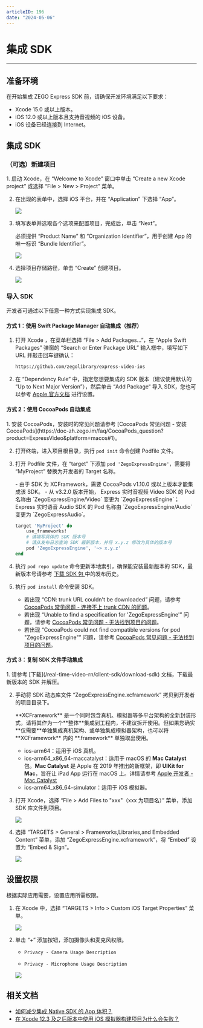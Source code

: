 ```yaml
---
articleID: 196
date: "2024-05-06"
---
```

# 集成 SDK

---

## 准备环境

在开始集成 ZEGO Express SDK 前，请确保开发环境满足以下要求：

- Xcode 15.0 或以上版本。
- iOS 12.0 或以上版本且支持音视频的 iOS 设备。
- iOS 设备已经连接到 Internet。

## 集成 SDK

### （可选）新建项目

<Accordion title="此步骤以如何创建新项目为例，如果是集成到已有项目，可忽略此步。" defaultOpen="false">
1. 启动 Xcode，在 “Welcome to Xcode” 窗口中单击 “Create a new Xcode project” 或选择 “File > New > Project” 菜单。

2. 在出现的表单中，选择 iOS 平台，并在 “Application” 下选择 “App”。

    <Frame width="512" height="auto" caption=""><img src="https://doc-media.zego.im/sdk-doc/Pics/QuickStart/NewProject_1.png" /></Frame>

3. 填写表单并选取各个选项来配置项目，完成后，单击 “Next”。

    必须提供 “Product Name” 和 “Organization Identifier”，用于创建 App 的唯一标识 “Bundle Identifier”。

    <Frame width="512" height="auto" caption=""><img src="https://doc-media.zego.im/sdk-doc/Pics/QuickStart/NewProject_2.png" /></Frame>

4. 选择项目存储路径，单击 “Create” 创建项目。

    <Frame width="512" height="auto" caption=""><img src="https://doc-media.zego.im/sdk-doc/Pics/QuickStart/NewProject_3.png" /></Frame>
</Accordion>

### 导入 SDK

开发者可通过以下任意一种方式实现集成 SDK。

#### 方式 1：使用 Swift Package Manager 自动集成（推荐）

1. 打开 Xcode ，在菜单栏选择 “File > Add Packages...”，在 “Apple Swift Packages” 弹窗的 “Search or Enter Package URL” 输入框中，填写如下 URL 并敲击回车键确认：

    ```markdown
    https://github.com/zegolibrary/express-video-ios
    ```

2. 在 “Dependency Rule” 中，指定您想要集成的 SDK 版本（建议使用默认的 “Up to Next Major Version”），然后单击 “Add Package“ 导入 SDK，您也可以参考 [Apple 官方文档](https://developer.apple.com/documentation/xcode/adding-package-dependencies-to-your-app) 进行设置。

#### 方式 2：使用 CocoaPods 自动集成

<Accordion title="使用 CocoaPods 自动集成" defaultOpen="false">
1. 安装 CocoaPods，安装时的常见问题请参考 [CocoaPods 常见问题 - 安装 CocoaPods](https://doc-zh.zego.im/faq/CocoaPods_question?product=ExpressVideo&platform=macos#1)。

2. 打开终端，进入项目根目录，执行 `pod init` 命令创建 Podfile 文件。

3. 打开 Podfile 文件，在 “target” 下添加 `pod 'ZegoExpressEngine'`，需要将 “MyProject” 替换为开发者的 Target 名称。

    <Warning title="注意">
    - 由于 SDK 为 XCFramework，需要 CocoaPods v1.10.0 或以上版本才能集成该 SDK。
    - 从 v3.2.0 版本开始， Express 实时音视频 Video SDK 的 Pod 名称由 `ZegoExpressEngine/Video` 变更为 `ZegoExpressEngine`；Express 实时语音 Audio SDK 的 Pod 名称由 `ZegoExpressEngine/Audio` 变更为 `ZegoExpressAudio`。
    </Warning>

    ```ruby
    target 'MyProject' do
        use_frameworks!
        # 请填写具体的 SDK 版本号
        # 请从发布日志查询 SDK 最新版本，并将 x.y.z 修改为具体的版本号
        pod 'ZegoExpressEngine', '~> x.y.z'
    end
    ```

4. 执行 `pod repo update` 命令更新本地索引，确保能安装最新版本的 SDK，最新版本号请参考 [下载 SDK 包 ](/real-time-video-rn/client-sdk/download-sdk) 中的发布历史。

5. 执行 `pod install` 命令安装 SDK。

    <Note title="说明">


    - 若出现 “CDN: trunk URL couldn't be downloaded” 问题，请参考 [CocoaPods 常见问题 - 连接不上 trunk CDN 的问题](https://doc-zh.zego.im/faq/CocoaPods_question?product=ExpressVideo&platform=macos#2)。
    - 若出现 “Unable to find a specification for 'ZegoExpressEngine'” 问题，请参考 [CocoaPods 常见问题 - 无法找到项目的问题](https://doc-zh.zego.im/faq/CocoaPods_question?product=ExpressVideo&platform=macos#3)。
    - 若出现 “CocoaPods could not find compatible versions for pod "ZegoExpressEngine"” 问题，请参考 [CocoaPods 常见问题 - 无法找到项目的问题](https://doc-zh.zego.im/faq/CocoaPods_question?product=ExpressVideo&platform=macos#3)。
    </Note>
</Accordion>

#### 方式 3：复制 SDK 文件手动集成

<Accordion title="复制 SDK 文件手动集成" defaultOpen="false">
1. 请参考 [下载](/real-time-video-rn/client-sdk/download-sdk) 文档，下载最新版本的 SDK 并解压。

2. 手动将 SDK 动态库文件 “ZegoExpressEngine.xcframework” 拷贝到开发者的项目目录下。


    <Accordion title="XCFramework 文件说明" defaultOpen="false">
    **XCFramework** 是一个同时包含真机、模拟器等多平台架构的全新封装形式，请将其作为一个**整体**集成到工程内，不建议拆开使用。但如果您确实**仅需要**单独集成真机架构、或单独集成模拟器架构，也可以将 **XCFramework** 内的 **.framework** 单独取出使用。

    - ios-arm64：适用于 iOS 真机。
    - ios-arm64_x86_64-maccatalyst：适用于 macOS 的 **Mac Catalyst** 包。**Mac Catalyst** 是 Apple 在 2019 年推出的新框架，即 **UIKit for Mac**，旨在让 iPad App 运行在 macOS 上。详情请参考 [Apple 开发者 - Mac Catalyst](https://developer.apple.com/mac-catalyst)
    - ios-arm64_x86_64-simulator：适用于 iOS 模拟器。
    </Accordion>

3. 打开 Xcode，选择 “File > Add Files to "xxx"（xxx 为项目名）” 菜单，添加 SDK 库文件到项目。

    <Frame width="512" height="auto" caption=""><img src="https://doc-media.zego.im/sdk-doc/Pics/iOS/ZegoExpressEngine/Common/add-files.png" /></Frame>

4. 选择 “TARGETS > General > Frameworks,Libraries,and Embedded Content” 菜单，添加 “ZegoExpressEngine.xcframework”，将 “Embed” 设置为 “Embed & Sign”。

    <Frame width="512" height="auto" caption=""><img src="https://doc-media.zego.im/sdk-doc/Pics/iOS/ZegoExpressEngine/Common/embed_sign.png" /></Frame>

 </Accordion>

## 设置权限

根据实际应用需要，设置应用所需权限。

1. 在 Xcode 中，选择 “TARGETS > Info > Custom iOS Target Properties” 菜单。

    <Frame width="512" height="auto" caption=""><img src="https://doc-media.zego.im/sdk-doc/Pics/iOS/ZegoExpressEngine/Common/privacy-description.png" /></Frame>

2. 单击 “+” 添加按钮，添加摄像头和麦克风权限。

    - `Privacy - Camera Usage Description`

    - `Privacy - Microphone Usage Description`

    <Frame width="512" height="auto" caption=""><img src="https://doc-media.zego.im/sdk-doc/Pics/iOS/ZegoExpressEngine/Common/privacy-description-done.png" /></Frame>

## 相关文档

- [如何减少集成 Native SDK 的 App 体积？](https://doc-zh.zego.im/faq/express_reduce_app_size)
- [在 Xcode 12.3 及之后版本中使用 iOS 模拟器构建项目为什么会失败？](https://doc-zh.zego.im/faq/ios_simulator_problem)
